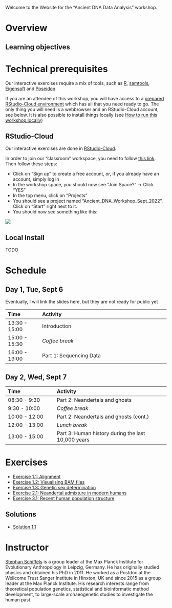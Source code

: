 Welcome to the Website for the "Ancient DNA Data Analysis" workshop.

# Overview

## Learning objectives

# Technical prerequisites

Our interactive exercises require a mix of tools, such as [R](), [samtools](), [Eigensoft]() and [Poseidon]().

If you are an attendee of this workshop, you will have access to a [prepared RStudio-Cloud environment](#rstudio-cloud) which has all that you need ready to go. The only thing you will need is a webbrowser and an RStudio-Cloud account, see below. It is also possible to install things locally (see [How to run this workshop locally](#local-install))

## RStudio-Cloud

Our interactive exercises are done in [RStudio-Cloud](https://cloud.rstudio.com). 

In order to join our "classroom" workspace, you need to follow [this link](). Then follow these steps:

- Click on "Sign up" to create a free account, _or_, if you already have an account, simply log in
- In the workshop space, you should now see "Join Space?" -> Click "YES"
- In the top menu, click on "Projects"
- You should see a project named "Ancient_DNA_Workshop_Sept_2022". Click on "Start" right next to it.
- You should now see something like this:

![](website_images/rstudio-cloud-fresh-login.png)



## Local Install
TODO

# Schedule

## Day 1, Tue, Sept 6

::: callout-note
Eventually, I will link the slides here, but they are not ready for public yet
:::

| Time          | Activity                                              |
|:--------------|:------------------------------------------------------|
| 13:30 - 15:00 | Introduction
| 15:00 - 15:30 | *Coffee break*                                        |
| 16:00 - 19:00 | Part 1: Sequencing Data

## Day 2, Wed, Sept 7

| Time          | Activity                         |
|:--------------|:---------------------------------|
| 08:30 - 9:30 | Part 2: Neandertals and ghosts                     |
| 9:30 - 10:00 | *Coffee break*                   |
| 10:00 - 12:00 | Part 2: Neandertals and ghosts (cont.)                           |
| 12:00 - 13:00 | *Lunch break*                    |
| 13:00 - 15:00 | Part 3: Human history during the last 10,000 years  |

# Exercises

* [Exercise 1.1: Alignment](exercises/exercise_1_1_alignment.qmd)
* [Exercise 1.2: Visualising BAM files](exercises/exercise_1_2_tview.qmd)
* [Exercise 1.3: Genetic sex determination](exercises/exercise_1_3_sex_determination.qmd)
* [Exercise 2.1: Neandertal admixture in modern humans](exercises/exercise_2_1_abba_baba.qmd)
* [Exercise 3.1: Recent human population structure](exercises/exercise_3_1_PCA.qmd)

## Solutions

* [Solution 1.1](exercises/solution_1_1_alignment.qmd)

# Instructor

[Stephan Schiffels](https://www.eva.mpg.de/archaeogenetics/staff/stephan-schiffels) is a group leader at the Max Planck Institute for Evolutionary Anthropology in Leipzig, Germany. He has originally studied physics and obtained his PhD in 2011. He worked as a Postdoc at the Wellcome Trust Sanger Institute in Hinxton, UK and since 2015 as a group leader at the Max Planck Institute. His research interests range from theoretical population genetics, statistical and bioinformatic method development, to large-scale archaeogenetic studies to investigate the human past.